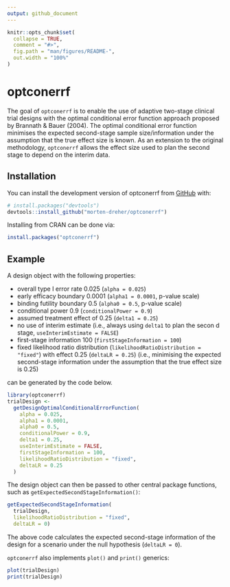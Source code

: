 ```yaml
---
output: github_document
---
```


<!-- README.md is generated from README.Rmd. Please edit that file -->

```r
knitr::opts_chunk$set(
  collapse = TRUE,
  comment = "#>",
  fig.path = "man/figures/README-",
  out.width = "100%"
)
```

# optconerrf

<!-- badges: start -->
<!-- badges: end -->

The goal of `optconerrf` is to enable the use of adaptive two-stage clinical trial designs with the optimal conditional error function approach proposed by Brannath & Bauer (2004).
The optimal conditional error function minimises the expected second-stage sample size/information under the assumption that the true effect size is known.
As an extension to the original methodology, `optconerrf` allows the effect size used to plan the second stage to depend on the interim data.

## Installation

You can install the development version of optconerrf from [GitHub](https://github.com/) with:

``` r
# install.packages("devtools")
devtools::install_github("morten-dreher/optconerrf")
```
Installing from CRAN can be done via:

``` r
install.packages("optconerrf")
```


## Example

A design object with the following properties:
 
 * overall type I error rate 0.025 (`alpha = 0.025`)
 * early efficacy boundary 0.0001 (`alpha1 = 0.0001`, p-value scale)
 * binding futility boundary 0.5 (`alpha0 = 0.5`, p-value scale)
 * conditional power 0.9 (`conditionalPower = 0.9`)
 * assumed treatment effect of 0.25 (`delta1 = 0.25`)
 * no use of interim estimate (i.e., always using `delta1` to plan the secon d stage, `useInterimEstimate = FALSE`)
 * first-stage information 100 (`firstStageInformation = 100`)
 * fixed likelihood ratio distribution (`likelihoodRatioDistribution = "fixed"`) with effect 0.25 (`deltaLR = 0.25`) (i.e., minimising the expected second-stage information under the assumption that the true effect size is 0.25)

can be generated by the code below.

```r
library(optconerrf)
trialDesign <- 
  getDesignOptimalConditionalErrorFunction(
    alpha = 0.025,
    alpha1 = 0.0001,
    alpha0 = 0.5,
    conditionalPower = 0.9,
    delta1 = 0.25,
    useInterimEstimate = FALSE,
    firstStageInformation = 100,
    likelihoodRatioDistribution = "fixed",
    deltaLR = 0.25
  )
```

The design object can then be passed to other central package functions, such as `getExpectedSecondStageInformation()`:

```r
getExpectedSecondStageInformation(
  trialDesign,
  likelihoodRatioDistribution = "fixed",
  deltaLR = 0)
```

The above code calculates the expected second-stage information of the design for a scenario under the null hypothesis (`deltaLR = 0`).

`optconerrf` also implements `plot()` and `print()` generics:

```r
plot(trialDesign)
print(trialDesign)
```

